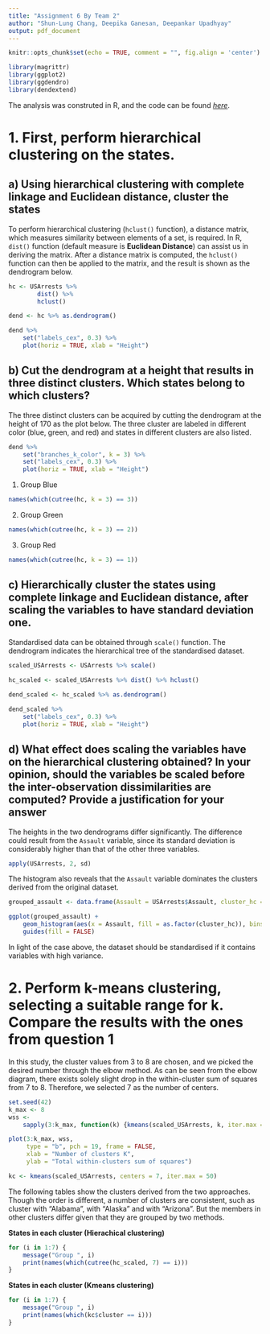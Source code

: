 ```yaml
---
title: "Assignment 6 By Team 2"
author: "Shun-Lung Chang, Deepika Ganesan, Deepankar Upadhyay"
output: pdf_document
---
```


```r
knitr::opts_chunk$set(echo = TRUE, comment = "", fig.align = 'center')
```

```r
library(magrittr)
library(ggplot2)
library(ggdendro)
library(dendextend)
```

The analysis was construted in R, and the code can be found *[here](https://github.com/slchangtw/data_analytics_projects/blob/master/assignment_6.Rmd)*.

# 1. First, perform hierarchical clustering on the states.

## a) Using hierarchical clustering with complete linkage and Euclidean distance, cluster the states

To perform hierarchical clustering (`hclust()` function), a distance matrix, which measures similarity between elements of a set, is required. In R, `dist()` function (default measure is **Euclidean Distance**) can assist us in deriving the matrix.
After a distance matrix is computed, the `hclust()` function can then be applied to the matrix, and the result is shown as the dendrogram below.

```r
hc <- USArrests %>% 
        dist() %>% 
        hclust()
```

```r
dend <- hc %>% as.dendrogram()

dend %>% 
    set("labels_cex", 0.3) %>% 
    plot(horiz = TRUE, xlab = "Height")
```

## b) Cut the dendrogram at a height that results in three distinct clusters. Which states belong to which clusters?

The three distinct clusters can be acquired by cutting the dendrogram at the height of 170 as the plot below. The three cluster are labeled in different color (blue, green, and red) and states in different clusters are also listed.

```r
dend %>% 
    set("branches_k_color", k = 3) %>% 
    set("labels_cex", 0.3) %>% 
    plot(horiz = TRUE, xlab = "Height")
```

1. Group Blue
```r
names(which(cutree(hc, k = 3) == 3))
```

2. Group Green
```r
names(which(cutree(hc, k = 3) == 2))
```

3. Group Red
```r
names(which(cutree(hc, k = 3) == 1))
```

## c) Hierarchically cluster the states using complete linkage and Euclidean distance, after scaling the variables to have standard deviation one.

Standardised data can be obtained through `scale()` function. The dendrogram indicates the hierarchical tree of the standardised dataset. 

```r
scaled_USArrests <- USArrests %>% scale()
               
hc_scaled <- scaled_USArrests %>% dist() %>% hclust()
```

```r
dend_scaled <- hc_scaled %>% as.dendrogram()

dend_scaled %>% 
    set("labels_cex", 0.3) %>% 
    plot(horiz = TRUE, xlab = "Height")
```

## d) What effect does scaling the variables have on the hierarchical clustering obtained? In your opinion, should the variables be scaled before the inter-observation dissimilarities are computed? Provide a justification for your answer

The heights in the two dendrograms differ significantly.  The difference could result from the `Assault` variable, since its standard deviation is considerably higher than that of the other three variables.

```r
apply(USArrests, 2, sd)
```

The histogram also reveals that the `Assault` variable dominates the clusters derived from the original dataset.   

```r
grouped_assault <- data.frame(Assault = USArrests$Assault, cluster_hc = cutree(hc, k = 3))

ggplot(grouped_assault) +
    geom_histogram(aes(x = Assault, fill = as.factor(cluster_hc)), bins = 50) + 
    guides(fill = FALSE)
```

In light of the case above, the dataset should be standardised if it contains variables with high variance.

# 2. Perform k-means clustering, selecting a suitable range for k. Compare the results with the ones from question 1

In this study, the cluster values from 3 to 8 are chosen, and we picked the desired number through the elbow method. As can be seen from the elbow diagram, there exists solely slight drop in the within-cluster sum of squares from 7 to 8. Therefore, we selected 7 as the number of centers.

```r
set.seed(42)
k_max <- 8
wss <- 
    sapply(3:k_max, function(k) {kmeans(scaled_USArrests, k, iter.max = 50)$tot.withinss})

plot(3:k_max, wss,
     type = "b", pch = 19, frame = FALSE, 
     xlab = "Number of clusters K",
     ylab = "Total within-clusters sum of squares")
```

```r
kc <- kmeans(scaled_USArrests, centers = 7, iter.max = 50)
```

The following tables show the clusters derived from the two approaches. Though the order is different, a number of clusters are consistent, such as cluster with "Alabama", with "Alaska" and with "Arizona". But the members in other clusters differ given that they are grouped by two methods. 

**States in each cluster (Hierachical clustering)**

```r
for (i in 1:7) {
    message("Group ", i)
    print(names(which(cutree(hc_scaled, 7) == i)))
}
```

**States in each cluster (Kmeans clustering)**

```r
for (i in 1:7) {
    message("Group ", i)
    print(names(which(kc$cluster == i)))
}
```